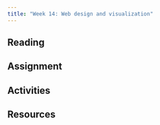 ```yaml
---
title: "Week 14: Web design and visualization"
---
```




## Reading


## Assignment


## Activities


## Resources

